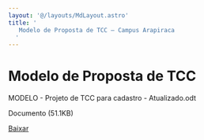 ```yaml
---
layout: '@/layouts/MdLayout.astro'
title: '
   Modelo de Proposta de TCC — Campus Arapiraca
  '
---
```






Modelo de Proposta de TCC
=========================












 MODELO - Projeto de TCC para cadastro - Atualizado.odt
   

 Documento 
 (51.1KB)
 

<a class="btn btn-secondary download" href="https://arapiraca.ufal.br/graduacao/ciencia-da-computacao/documentos/tcc/modelos/modelo-projeto-de-tcc-para-cadastro-atualizado.odt/%40%40download/file/MODELO%20-%20Projeto%20de%20TCC%20para%20cadastro%20-%20Atualizado.odt">
 Baixar
</a>












